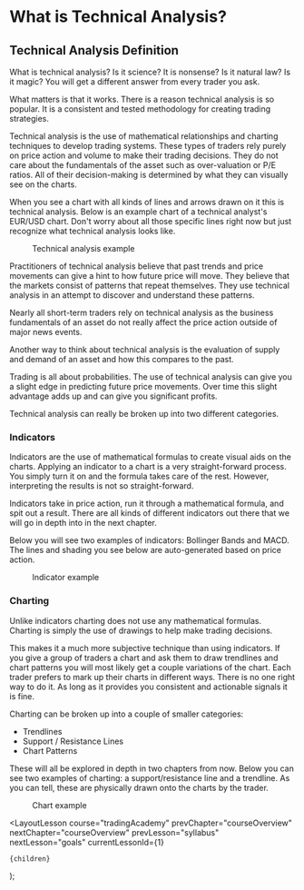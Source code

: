 
# What is Technical Analysis?

## Technical Analysis Definition

What is technical analysis? Is it science? It is nonsense? Is it natural law? Is it magic? You will get a different answer from every trader you ask.

What matters is that it works. There is a reason technical analysis is so popular. It is a consistent and tested methodology for creating trading strategies.

Technical analysis is the use of mathematical relationships and charting techniques to develop trading systems. These types of traders rely purely on price action and volume to make their trading decisions. They do not care about the fundamentals of the asset such as over-valuation or P/E ratios. All of their decision-making is determined by what they can visually see on the charts.

When you see a chart with all kinds of lines and arrows drawn on it this is technical analysis. Below is an example chart of a technical analyst's EUR/USD chart. Don't worry about all those specific lines right now but just recognize what technical analysis looks like.

<figure>
  <Image
    src="/images/courses/tradingAcademy/technicalAnalysis/technicalAnalysisExample.webp"
    height={1386}
    width={2288}
    alt=""
  />
  <figcaption>Technical analysis example</figcaption>
</figure>

Practitioners of technical analysis believe that past trends and price movements can give a hint to how future price will move. They believe that the markets consist of patterns that repeat themselves. They use technical analysis in an attempt to discover and understand these patterns.

Nearly all short-term traders rely on technical analysis as the business fundamentals of an asset do not really affect the price action outside of major news events.

Another way to think about technical analysis is the evaluation of supply and demand of an asset and how this compares to the past.

Trading is all about probabilities. The use of technical analysis can give you a slight edge in predicting future price movements. Over time this slight advantage adds up and can give you significant profits.

Technical analysis can really be broken up into two different categories.

### Indicators

Indicators are the use of mathematical formulas to create visual aids on the charts. Applying an indicator to a chart is a very straight-forward process. You simply turn it on and the formula takes care of the rest. However, interpreting the results is not so straight-forward.

Indicators take in price action, run it through a mathematical formula, and spit out a result. There are all kinds of different indicators out there that we will go in depth into in the next chapter.

Below you will see two examples of indicators: Bollinger Bands and MACD. The lines and shading you see below are auto-generated based on price action.

<figure>
  <Image
    src="/images/courses/tradingAcademy/technicalAnalysis/indicatorExample.webp"
    height={1386}
    width={2310}
    alt=""
  />
  <figcaption>Indicator example</figcaption>
</figure>

### Charting

Unlike indicators charting does not use any mathematical formulas. Charting is simply the use of drawings to help make trading decisions.

This makes it a much more subjective technique than using indicators. If you give a group of traders a chart and ask them to draw trendlines and chart patterns you will most likely get a couple variations of the chart. Each trader prefers to mark up their charts in different ways. There is no one right way to do it. As long as it provides you consistent and actionable signals it is fine.

Charting can be broken up into a couple of smaller categories:

- Trendlines
- Support / Resistance Lines
- Chart Patterns

These will all be explored in depth in two chapters from now. Below you can see two examples of charting: a support/resistance line and a trendline. As you can tell, these are physically drawn onto the charts by the trader.

<figure>
  <Image
    src="/images/courses/tradingAcademy/technicalAnalysis/chartExample.webp"
    height={1376}
    width={2200}
    alt=""
  />
  <figcaption>Chart example</figcaption>
</figure>

  <LayoutLesson
    course="tradingAcademy"
    prevChapter="courseOverview"
    nextChapter="courseOverview"
    prevLesson="syllabus"
    nextLesson="goals"
    currentLessonId={1}
  >
    {children}
  </LayoutLesson>
);
